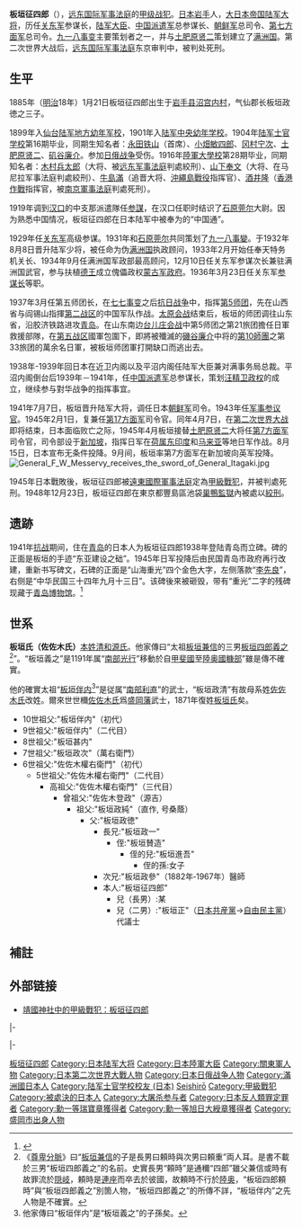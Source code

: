 {{Refimprove|time=2021-11-29T00:05:53+00:00}}
{{Infobox Military Person
|name= 板垣征四郎
|date of birth=1885年1月21日
|placeofbirth={{EOJ}}[[岩手县|岩手县]][[盛冈|盛冈]]
|date of death={{Death date and age|1948|12|23|1885|01|21}}
|placeofdeath={{JPN}}[[东京都|东京都]][[豐島區|豐島區]][[巢鸭监狱|巢鸭监狱]]
|image=Itagaki Seishiro.jpg
|caption=板垣征四郎
|nickname=
|allegiance=[[File:Flag_of_Japan.svg|border]] [[大日本帝国|大日本帝国]]
|branch=[[File:War_flag_of_the_Imperial_Japanese_Army.svg|22x20px]] [[大日本帝国陆军|大日本帝国陆军]]
|serviceyears=1904－1945
|rank=陆军[[大将|大将]]
|commands=[[第5師團|第5師團]]、[[朝鲜军|朝鲜军]]、[[第7方面軍_(日本陸軍)|第七方面军]]
|unit=
|battles= [[日俄战争|日俄战争]]<br />[[第二次中日战争|第二次中日战争]]<br />[[太平洋战争|太平洋战争]]
|awards=勲一等瑞宝勋章·功三级
|family=
|laterwork=[[陆军大臣|陆军大臣]]
}}
{{Japanese|japanese=板垣 征四郎|kana=いたがき せいしろう|romaji=itagaki Seishirō}}
'''板垣征四郎'''（{{bd|1885年|1月21日|1948年|12月23日}}），[[远东国际军事法庭|远东国际军事法庭]]的[[甲级战犯|甲级战犯]]。[[日本|日本]][[岩手|岩手]]人，[[大日本帝国陆军|大日本帝国陆军]][[大将|大将]]，历任[[关东军|关东军]]参谋长，[[日本陸軍大臣|陆军大臣]]、[[中国派遣军|中国派遣军]]总参谋长、[[朝鮮軍_(日本陸軍)|朝鲜军]]总司令、[[第7方面軍_(日本陸軍)|第七方面军]]总司令。[[九一八事变|九一八事变]]主要策划者之一，并与[[土肥原贤二|土肥原贤二]]策划建立了[[满洲国|满洲国]]。第二次世界大战后，[[远东国际军事法庭|远东国际军事法庭]]东京审判中，被判处死刑。

== 生平 ==
1885年（[[明治|明治]]18年）1月21日板垣征四郎出生于[[岩手县|岩手县]][[沼宫内村|沼宫内村]]，气仙郡长板垣政徳之三子。

1899年入[[仙台|仙台]][[陸軍幼年學校|陆军地方幼年军校]]，1901年入[[陆军中央幼年学校|陆军中央幼年学校]]。1904年[[陆军士官学校_(日本)|陆军士官学校]]第16期毕业，同期生知名者：[[永田铁山|永田铁山]]（首席）、[[小畑敏四郎|小畑敏四郎]]、[[冈村宁次|冈村宁次]]、[[土肥原贤二|土肥原贤二]]、[[矶谷廉介|矶谷廉介]]。参加[[日俄战争|日俄战争]]受伤。1916年[[陸軍大學校|陸軍大學校]]第28期毕业，同期知名者：[[木村兵太郎|木村兵太郎]]（大将、被[[远东国际军事法庭|远东军事法庭]]判處絞刑）、[[山下奉文|山下奉文]]（大将、在马尼拉军事法庭判處絞刑）、[[牛島滿|牛島滿]]（追晋大将、[[沖繩島戰役|沖繩島戰役]]指挥官）、[[酒井隆|酒井隆]]（[[香港保卫战|香港作戰]]指挥官，被[[南京軍事法庭|南京軍事法庭]]判處死刑）。

1919年调到[[汉口|汉口]]的中支那派遣隊任[[参謀|参謀]]，在汉口任职时结识了[[石原莞尔|石原莞尔]]大尉。因为熟悉中国情况，板垣征四郎在日本陆军中被奉为的“中国通”。

1929年任[[关东军|关东军]]高级参谋。1931年和[[石原莞尔|石原莞尔]]共同策划了[[九一八事變|九一八事變]]。于1932年8月8日晋升陆军少将，被任命为伪[[满洲国|满洲国]]执政顾问，1933年2月开始任奉天特务机关长、1934年9月任满洲国军政部最高顾问，12月10日任关东军参谋次长兼驻满洲国武官，参与扶植[[德王|德王]]成立傀儡政权[[蒙古军政府|蒙古军政府]]。1936年3月23日任关东军[[参谋长|参谋长]]等职。

1937年3月任第五师团长，在[[七七事变|七七事变]]之后[[抗日战争_(中国)|抗日战争]]中，指挥[[第5师团|第5师团]]，先在山西省与阎锡山指揮[[抗日战争第二战区|第二战区]]的中国军队作战。[[太原会战|太原会战]]结束后，板垣的师团调往山东省，沿胶济铁路进攻[[青岛|青岛]]。在山东南边[[台儿庄会战|台儿庄会战]]中第5师团之第21旅团擔任日軍救援部隊，在[[抗日战争第五战区|第五战区]]國軍包圍下，即將被殲滅的[[磯谷廉介|磯谷廉介]]中将的[[第10師團|第10師團]]之第33旅团的萬余名日軍，被板垣师团軍打開缺口而逃出去。

1938年-1939年回日本在近卫内阁以及平沼内阁任陆军大臣兼对满事务局总裁。平沼内阁倒台后1939年－1941年，任[[中国派遣军|中国派遣军]]总参谋长，策划[[汪精卫政权|汪精卫政权]]的成立，继续参与對华战争的指挥事宜。

1941年7月7日，板垣晋升陆军大将，调任日本[[朝鲜军|朝鲜军]]司令。1943年任[[軍事參議院_(日本)|军事参议官]]。1945年2月1日，复兼任[[第17方面軍_(日本陸軍)|第17方面军]]司令官。同年4月7日，在[[第二次世界大战|第二次世界大战]]即将结束，日本面临败亡之际，1945年4月板垣接替[[土肥原贤二|土肥原贤二]]大将任[[第7方面軍_(日本陸軍)|第7方面军]]司令官，司令部设于[[新加坡|新加坡]]，指挥日军在[[荷属东印度|荷属东印度]]和[[马来西亚半岛地区|马来亚]]等地日军作战。8月15日，日本宣布无条件投降。9月间，板垣率第7方面军在新加坡向英军投降。[[File:General_F_W_Messervy_receives_the_sword_of_General_Itagaki.jpg|thumb]]

1945年日本戰敗後，板垣征四郎被[[遠東國際軍事法庭|遠東國際軍事法庭]]定為[[甲級戰犯|甲級戰犯]]，并被判處死刑。1948年12月23日，板垣征四郎在東京都豐島區池袋[[巢鴨監獄|巢鴨監獄]]內被處以[[絞刑|絞刑]]。

==遗跡==
1941年[[抗战|抗战]]期间，住在[[青岛|青岛]]的日本人为板垣征四郎1938年登陆青岛而立碑。碑的正面是板垣的手迹“东亚建设之础”。1945年日军投降后由民国青岛市政府再行改建，重新书写碑文，石碑的正面是“山海重光”四个金色大字，左侧落款“[[李先良|李先良]]”，右侧是“中华民国三十四年九月十三日”。该碑後來被砸毁，带有“重光”二字的残碑现藏于[[青岛博物馆|青岛博物馆]]。<ref>{{cite news | url=http://ent.dailyqd.com/2015-09/14/content_274782.htm | title=青岛12件抗战文物 定为“国家级” | date=2015-09-14 | newspaper=青岛日报 | access-date=2018-05-04 | archive-url=https://web.archive.org/web/20180504225423/http://ent.dailyqd.com/2015-09/14/content_274782.htm | archive-date=2018-05-04 | dead-url=yes }}</ref>

== 世系 ==
'''板垣氏（佐佐木氏）'''[[本姓|本姓]][[源氏|清和源氏]]。他家傳曰“太祖[[板垣兼信|板垣兼信]]的三男[[板垣四郎義之|板垣四郎義之]]<ref>《[[尊卑分脈|尊卑分脈]]》曰“[[板垣兼信|板垣兼信]]的子是長男曰頼時與次男曰頼重”両人耳。是書不載於三男“板垣四郎義之”的名前。史實長男“頼時”是通穪“四郎”雖父兼信或時有故罪流於[[隠岐國|隠岐]]，頼時是[[連座|連座]]而卒去於彼國，故頼時不行於[[陸奥國|陸奥]]，“板垣四郎頼時”與“板垣四郎義之”別箇人物，“板垣四郎義之”的所傳不詳，“板垣伴内”之先人物是不確實。</ref>”。“板垣義之”是1191年属“[[南部光行|南部光行]]”移動於自[[甲斐國|甲斐國]]至[[陸奥國|陸奥國]][[糠部郡|糠部]]”雖是傳不確實。

他的確實太祖“[[板垣伴内|板垣伴内]]<ref>他家傳曰“板垣伴内”是“板垣義之”的子孫矣。</ref>”是従属“[[南部利直|南部利直]]”的武士，“板垣政清”有故母系姓[[佐佐木氏|佐佐木氏]]改姓。爾來世世穪[[佐佐木氏|佐佐木氏]]爲[[盛岡藩|盛岡藩]]武士，1871年復姓[[板垣氏|板垣氏]]矣。
*10世祖父:"板垣伴内"（初代）
* 9世祖父:"板垣伴内"（二代目）
* 8世祖父:"板垣甚内"
* 7世祖父:"板垣政次"（萬右衛門）
* 6世祖父:"佐佐木權右衛門"（初代）
**5世祖父:"佐佐木權右衛門"（二代目）
***高祖父:"佐佐木權右衛門"（三代目）
****曾祖父:"佐佐木登政"（源吉）
*****祖父:"板垣政純"（直作, 号桑蔭）
******父:"板垣政徳"
*******長兄:"板垣政一"
********侄:"板垣賛造"
*********侄的兒:"板垣進吾"
**********侄的孫:女子
*******次兄:"板垣政參"（1882年‐1967年）醫師
*******本人:"板垣征四郎"
********兒（長男）:某
********兒（二男）:"板垣正"（[[日本共産黨|日本共産黨]]→[[自由民主党_(日本)|自由民主黨]]）代議士

== 補註 ==
{{reflist}}

==外部链接==
*[http://world.people.com.cn/BIG5/14549/3439287.html 靖國神社中的甲級戰犯：板垣征四郎] {{Wayback|url=http://world.people.com.cn/BIG5/14549/3439287.html |date=20090227174611 }}

{{start box}}
{{S-off}}
{{s-before|[[杉山元|杉山元]] }}
{{s-title|[[陸軍大臣|陸軍大臣]]|1938年6月3日－1939年8月30日}}
{{s-after|[[畑俊六|畑俊六]] }}
{{s-mil}}
{{s-before|[[西尾寿造|西尾寿造]] }}
{{s-title|[[關東軍|關東軍]]參謀長|1936年3月23日－1937年3月1日}}
{{s-after|[[東條英機|東條英機]] }}
{{s-before|{{link-ja|林桂 (日本陸軍軍人)|林桂 (陸軍軍人)|林桂}} }}
{{s-title|[[第5師團|第5師團]]長|1937年3月1日－1938年5月25日}}
{{s-after|[[安藤利吉|安藤利吉]] }}
|-
{{s-new }}
{{s-title|[[支那派遣軍|支那派遣軍]]總參謀長|1939年9月4日－1941年7月7日}}
{{s-after|[[後宮淳|後宮淳]] }}

{{s-before|[[中村孝太郎|中村孝太郎]] }}
{{s-title|[[朝鮮軍_(日本陸軍)|朝鮮軍]]司令官|1941年7月7日－1945年2月6日}}
{{s-none|朝鮮軍廢止 }}
|-
{{s-before|[[土肥原賢二|土肥原賢二]] }}
{{s-title|[[第7方面軍_(日本陸軍)|第7方面軍]]司令官|1945年4月7日－1945年8月15日}}
{{s-none|日本投降 }}
{{end box}}

{{板垣氏當主}}
{{日本陸軍大將}}
{{远东国际军事法庭审判的甲级战犯名单}}
{{陸軍大臣}}

{{Authority control}}
{{DEFAULTSORT:Itagaki Seishiro}}
[[Category:板垣征四郎|]]
[[Category:日本陆军大将|Category:日本陆军大将]]
[[Category:日本陸軍大臣|Category:日本陸軍大臣]]
[[Category:關東軍人物|Category:關東軍人物]]
[[Category:日本第二次世界大戰人物|Category:日本第二次世界大戰人物]]
[[Category:日本日俄战争人物|Category:日本日俄战争人物]]
[[Category:滿洲國日本人|Category:滿洲國日本人]]
[[Category:陆军士官学校校友_(日本)|Category:陆军士官学校校友 (日本)]]
[[Category:板垣氏|Seishirō]]
[[Category:甲級戰犯|Category:甲級戰犯]]
[[Category:被處決的日本人|Category:被處決的日本人]]
[[Category:大屠杀参与者|Category:大屠杀参与者]]
[[Category:日本反人類罪定罪者|Category:日本反人類罪定罪者]]
[[Category:勳一等瑞寶章獲得者|Category:勳一等瑞寶章獲得者]]
[[Category:勳一等旭日大綬章獲得者|Category:勳一等旭日大綬章獲得者]]
[[Category:盛岡市出身人物|Category:盛岡市出身人物]]